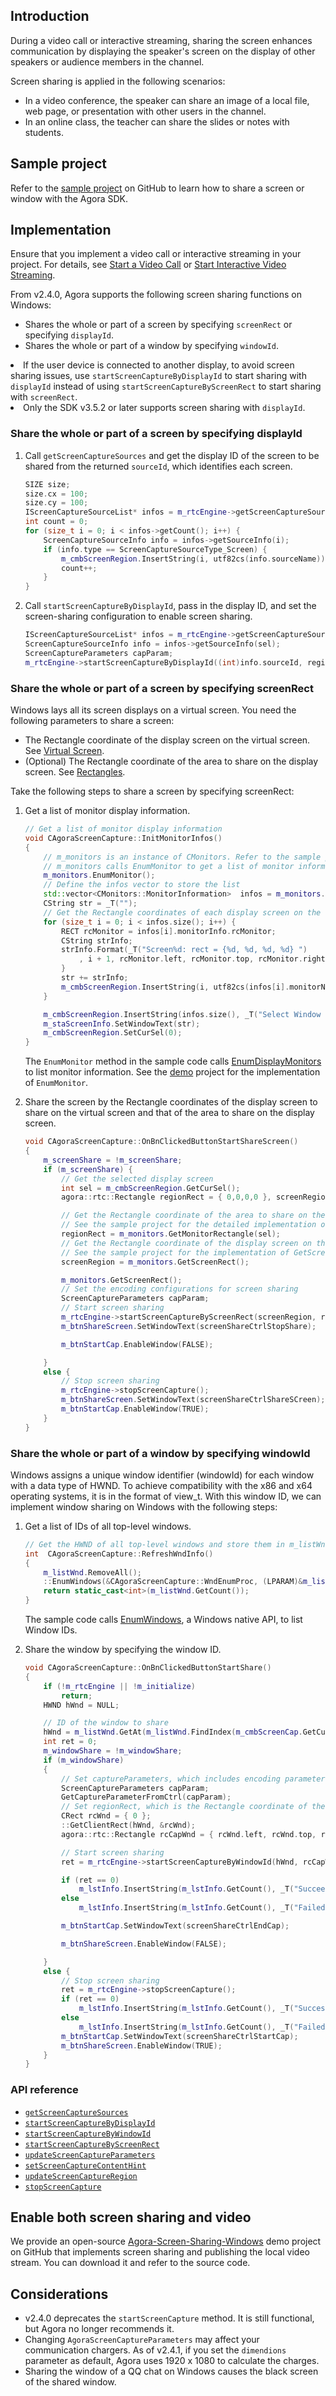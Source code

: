 <PlatformWrapper platform="windows-cpp">

## Introduction

During a video call or interactive streaming, sharing the screen enhances communication by displaying the speaker's screen on the display of other speakers or audience members in the channel.

Screen sharing is applied in the following scenarios:

- In a video conference, the speaker can share an image of a local file, web page, or presentation with other users in the channel.
- In an online class, the teacher can share the slides or notes with students.

## Sample project

Refer to the [sample project](https://github.com/AgoraIO/API-Examples/tree/legacy/windows/APIExample/APIExample/Advanced/ScreenShare) on GitHub to learn how to share a screen or window with the Agora SDK.

## Implementation

Ensure that you implement a video call or interactive streaming in your project. For details, see [Start a Video Call](/3.x/video-calling/quickstart-guide/get-started-sdk) or [Start Interactive Video Streaming](/en/3.x/interactive-live-streaming/quickstart-guide/start-video-streaming).

From v2.4.0, Agora supports the following screen sharing functions on Windows:

- Shares the whole or part of a screen by specifying `screenRect` or specifying `displayId`.
- Shares the whole or part of a window by specifying `windowId`.

<div class="alert note"><li>If the user device is connected to another display, to avoid screen sharing issues, use <code>startScreenCaptureByDisplayId</code> to start sharing with <code>displayId</code> instead of using <code>startScreenCaptureByScreenRect</code> to start sharing with <code>screenRect</code>.</li><li>Only the SDK v3.5.2 or later supports screen sharing with <code>displayId</code>.</li></div>

### Share the whole or part of a screen by specifying displayId

1. Call `getScreenCaptureSources` and get the display ID of the screen to be shared from the returned `sourceId`, which identifies each screen.

    ```cpp
    SIZE size;
    size.cx = 100;
    size.cy = 100;
    IScreenCaptureSourceList* infos = m_rtcEngine->getScreenCaptureSources(size, size, true);
    int count = 0;
    for (size_t i = 0; i < infos->getCount(); i++) {
    	ScreenCaptureSourceInfo info = infos->getSourceInfo(i);
    	if (info.type == ScreenCaptureSourceType_Screen) {
    		m_cmbScreenRegion.InsertString(i, utf82cs(info.sourceName));
    		count++;
    	}
    }
    ```

2. Call `startScreenCaptureByDisplayId`, pass in the display ID, and set the screen-sharing configuration to enable screen sharing.

    ```cpp
    IScreenCaptureSourceList* infos = m_rtcEngine->getScreenCaptureSources(size, size, true);
    ScreenCaptureSourceInfo info = infos->getSourceInfo(sel);
    ScreenCaptureParameters capParam;
    m_rtcEngine->startScreenCaptureByDisplayId((int)info.sourceId, regionRect, capParam);
    ```


### Share the whole or part of a screen by specifying screenRect

Windows lays all its screen displays on a virtual screen. You need the following parameters to share a screen:

- The Rectangle coordinate of the display screen on the virtual screen. See [Virtual Screen](https://docs.microsoft.com/en-us/windows/win32/gdi/the-virtual-screen).
- (Optional) The Rectangle coordinate of the area to share on the display screen. See [Rectangles](https://docs.microsoft.com/en-us/windows/win32/gdi/about-rectangles).

Take the following steps to share a screen by specifying screenRect:

1. Get a list of monitor display information.

    ```cpp
    // Get a list of monitor display information
    void CAgoraScreenCapture::InitMonitorInfos()
    {
        // m_monitors is an instance of CMonitors. Refer to the sample project for the implementation of the CMonitors class
        // m_monitors calls EnumMonitor to get a list of monitor information
        m_monitors.EnumMonitor();
        // Define the infos vector to store the list
        std::vector<CMonitors::MonitorInformation>  infos = m_monitors.GetMonitors();
        CString str = _T("");
        // Get the Rectangle coordinates of each display screen on the virtual screen
        for (size_t i = 0; i < infos.size(); i++) {
            RECT rcMonitor = infos[i].monitorInfo.rcMonitor;
            CString strInfo;
            strInfo.Format(_T("Screen%d: rect = {%d, %d, %d, %d} ")
                , i + 1, rcMonitor.left, rcMonitor.top, rcMonitor.right, rcMonitor.bottom);
            }
            str += strInfo;
            m_cmbScreenRegion.InsertString(i, utf82cs(infos[i].monitorName));
        }

        m_cmbScreenRegion.InsertString(infos.size(), _T("Select Window Hwnd Rect Area"));
        m_staScreenInfo.SetWindowText(str);
        m_cmbScreenRegion.SetCurSel(0);
    }
    ```

    <div class="alert info">The <code>EnumMonitor</code> method in the sample code calls <a href="https://docs.microsoft.com/en-us/windows/win32/api/winuser/nf-winuser-enumdisplaymonitors">EnumDisplayMonitors</a> to list monitor information. See the <a href="https://github.com/AgoraIO/API-Examples/tree/legacy/windows/APIExample">demo</a> project for the implementation of <code>EnumMonitor</code>.</div>

2. Share the screen by the Rectangle coordinates of the display screen to share on the virtual screen and that of the area to share on the display screen.

    ```cpp
    void CAgoraScreenCapture::OnBnClickedButtonStartShareScreen()
    {
        m_screenShare = !m_screenShare;
        if (m_screenShare) {
            // Get the selected display screen
            int sel = m_cmbScreenRegion.GetCurSel();
            agora::rtc::Rectangle regionRect = { 0,0,0,0 }, screenRegion = {0,0,0,0};

            // Get the Rectangle coordinate of the area to share on the display screen.
            // See the sample project for the detailed implementation of GetMonitorRectangle
            regionRect = m_monitors.GetMonitorRectangle(sel);
            // Get the Rectangle coordinate of the display screen on the virtual screen.
            // See the sample project for the implementation of GetScreenRect
            screenRegion = m_monitors.GetScreenRect();

            m_monitors.GetScreenRect();
            // Set the encoding configurations for screen sharing
            ScreenCaptureParameters capParam;
            // Start screen sharing
            m_rtcEngine->startScreenCaptureByScreenRect(screenRegion, regionRect, capParam);
            m_btnShareScreen.SetWindowText(screenShareCtrlStopShare);

            m_btnStartCap.EnableWindow(FALSE);

        }
        else {
            // Stop screen sharing
            m_rtcEngine->stopScreenCapture();
            m_btnShareScreen.SetWindowText(screenShareCtrlShareSCreen);
            m_btnStartCap.EnableWindow(TRUE);
        }
    }
    ```

### Share the whole or part of a window by specifying windowId

Windows assigns a unique window identifier (windowId) for each window with a data type of HWND. To achieve compatibility with the x86 and x64 operating systems, it is in the format of view_t. With this window ID, we can implement window sharing on Windows with the following steps:

1. Get a list of IDs of all top-level windows.

    ```cpp
    // Get the HWND of all top-level windows and store them in m_listWnd
    int  CAgoraScreenCapture::RefreshWndInfo()
    {
        m_listWnd.RemoveAll();
        ::EnumWindows(&CAgoraScreenCapture::WndEnumProc, (LPARAM)&m_listWnd);
        return static_cast<int>(m_listWnd.GetCount());
    }
    ```

    <div class="alert info">The sample code calls <a href="https://docs.microsoft.com/en-us/windows/win32/api/winuser/nf-winuser-enumwindows">EnumWindows</a>, a Windows native API, to list Window IDs.</div>

2. Share the window by specifying the window ID.

    ```cpp
    void CAgoraScreenCapture::OnBnClickedButtonStartShare()
    {
        if (!m_rtcEngine || !m_initialize)
            return;
        HWND hWnd = NULL;

        // ID of the window to share
        hWnd = m_listWnd.GetAt(m_listWnd.FindIndex(m_cmbScreenCap.GetCurSel()));
        int ret = 0;
        m_windowShare = !m_windowShare;
        if (m_windowShare)
        {
            // Set captureParameters, which includes encoding parameters for screen sharing
            ScreenCaptureParameters capParam;
            GetCaptureParameterFromCtrl(capParam);
            // Set regionRect, which is the Rectangle coordinate of the area to share on the display window
            CRect rcWnd = { 0 };
            ::GetClientRect(hWnd, &rcWnd);
            agora::rtc::Rectangle rcCapWnd = { rcWnd.left, rcWnd.top, rcWnd.right - rcWnd.left, rcWnd.bottom - rcWnd.top };

            // Start screen sharing
            ret = m_rtcEngine->startScreenCaptureByWindowId(hWnd, rcCapWnd, capParam);

            if (ret == 0)
                m_lstInfo.InsertString(m_lstInfo.GetCount(), _T("Succees!"));
            else
                m_lstInfo.InsertString(m_lstInfo.GetCount(), _T("Failed!"));

            m_btnStartCap.SetWindowText(screenShareCtrlEndCap);

            m_btnShareScreen.EnableWindow(FALSE);

        }
        else {
            // Stop screen sharing
            ret = m_rtcEngine->stopScreenCapture();
            if (ret == 0)
                m_lstInfo.InsertString(m_lstInfo.GetCount(), _T("Success!"));
            else
                m_lstInfo.InsertString(m_lstInfo.GetCount(), _T("Failed!"));
            m_btnStartCap.SetWindowText(screenShareCtrlStartCap);
            m_btnShareScreen.EnableWindow(TRUE);
        }
    }
    ```


### API reference

* [`getScreenCaptureSources`](https://api-ref.agora.io/en/video-sdk/cpp/3.x//classagora_1_1rtc_1_1_i_rtc_engine.html#a4a10df119b0ff199e677f94aef2411a9)
* [`startScreenCaptureByDisplayId`](https://api-ref.agora.io/en/video-sdk/cpp/3.x//classagora_1_1rtc_1_1_i_rtc_engine.html#a4fe820ff5b886636494404fc7ed4ee0d)
* [`startScreenCaptureByWindowId`](https://api-ref.agora.io/en/video-sdk/cpp/3.x//classagora_1_1rtc_1_1_i_rtc_engine.html#add5ba807256e8e4469a512be14e10e52)
* [`startScreenCaptureByScreenRect`](https://api-ref.agora.io/en/video-sdk/cpp/3.x//classagora_1_1rtc_1_1_i_rtc_engine.html#a41893fe9a0ca49c054bf6dbd7d9d68f5)
* [`updateScreenCaptureParameters`](https://api-ref.agora.io/en/video-sdk/cpp/3.x//classagora_1_1rtc_1_1_i_rtc_engine.html#ad680e114ba3b8a0012454af6867c7498)
* [`setScreenCaptureContentHint`](https://api-ref.agora.io/en/video-sdk/cpp/3.x//classagora_1_1rtc_1_1_i_rtc_engine.html#aff9003c492450dbd8c3f3b9835186c95)
* [`updateScreenCaptureRegion`](https://api-ref.agora.io/en/video-sdk/cpp/3.x//classagora_1_1rtc_1_1_i_rtc_engine.html#ae2ab9c3ff28b64c601f938ab45644586)
* [`stopScreenCapture`](https://api-ref.agora.io/en/video-sdk/cpp/3.x//classagora_1_1rtc_1_1_i_rtc_engine.html#a77412ab7c8653289a28212e60bd00673)


## Enable both screen sharing and video

We provide an open-source [Agora-Screen-Sharing-Windows](https://github.com/AgoraIO/Advanced-Video/tree/master/Windows/Agora-Screen-Sharing-Windows) demo project on GitHub that implements screen sharing and publishing the local video stream. You can download it and refer to the source code.

## Considerations

- v2.4.0 deprecates the `startScreenCapture` method. It is still functional, but Agora no longer recommends it.
- Changing `AgoraScreenCaptureParameters` may affect your communication chargers. As of v2.4.1, if you set the `dimendions` parameter as default, Agora uses 1920 x 1080 to calculate the charges.
- Sharing the window of a QQ chat on Windows causes the black screen of the shared window.

</PlatformWrapper>
